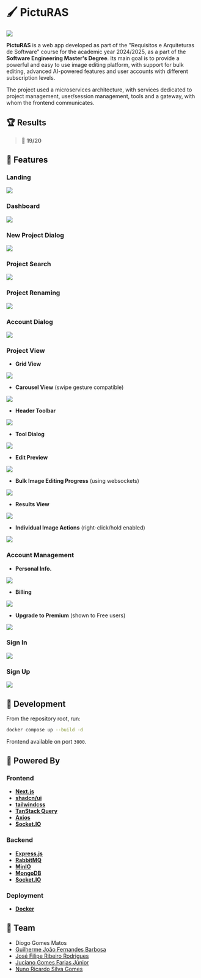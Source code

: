 
# 🖌️ PictuRAS

![](/assets/PictuRAS/407056314-60860cff-47d5-4c1f-b9fb-d8ba5eec4111.png)

**PictuRAS** is a web app developed as part of the "Requisitos e Arquiteturas de Software" course for the academic year 2024/2025, as a part of the **Software Engineering Master's Degree**. Its main goal is to provide a powerful and easy to use image editing platform, with support for bulk editing, advanced AI-powered features and user accounts with different subscription levels.

The project used a microservices architecture, with services dedicated to project management, user/session management, tools and a gateway, with whom the frontend communicates.

## 🏆 Results

> 🏅 **19/20**

## 📒 Features

### Landing

![](/assets/PictuRAS/407056411-f6440693-ddba-42ea-a6fd-f7d8e9117427.png)

### Dashboard

![](/assets/PictuRAS/407056476-42630a22-94f3-40a9-871e-6574ecc7dd72.png)

### New Project Dialog

![](/assets/PictuRAS/407056556-29a7ad12-69d9-4d9a-a72e-1b0945fb2224.png)

### Project Search

![](/assets/PictuRAS/407056730-e45214e9-aef6-4b44-af6f-e9df909baa23.png)

### Project Renaming

![](/assets/PictuRAS/407056746-ab91204d-28e3-4640-88a5-6432e486da3e.png)

### Account Dialog

![](/assets/PictuRAS/407056779-80ed7db7-808f-4852-b231-fda7d13eb8f8.png)

### Project View

* **Grid View**

![](/assets/PictuRAS/407057169-dc9faa29-397b-4841-8743-198dce078654.png)

* **Carousel View** (swipe gesture compatible)

![](/assets/PictuRAS/407057199-2f0b8290-042b-4937-aea3-f3bcf5b3f082.png)

* **Header Toolbar**

![](/assets/PictuRAS/407058731-47b09f16-c3ab-40d2-9d8b-9d60eaf58fee.png)

* **Tool Dialog**

![](/assets/PictuRAS/407057276-f14859b0-a794-4188-bd85-d07a86e59dc7.png)

* **Edit Preview**

![](/assets/PictuRAS/407057317-30d99558-f2ef-4ea3-a5a3-d22a0dbe7e0b.png)

* **Bulk Image Editing Progress** (using websockets)

![](/assets/PictuRAS/407057438-b7a3e44b-7982-4b24-a29e-b7a6274d5452.png)

* **Results View**

![](/assets/PictuRAS/407057817-a1670660-78a8-4768-bb04-81ff3d95aff9.png)

* **Individual Image Actions** (right-click/hold enabled)

![](/assets/PictuRAS/407057886-cfc5344a-f5f6-4758-9272-ddb32c18ac63.png)

### Account Management

* **Personal Info.**

![](/assets/PictuRAS/407057953-f5fc9214-dd2d-4fc0-b9ab-bda2f1b1439a.png)

* **Billing**

![](/assets/PictuRAS/407058185-f21607c1-d2f0-4d97-9004-4ddca547a864.png)

* **Upgrade to Premium** (shown to Free users)

![](/assets/PictuRAS/407058263-d4613f03-3425-49b9-b4b8-9fc60a6cc332.png)

### Sign In

![](/assets/PictuRAS/407058335-495f2aa9-e947-4178-be8b-21f07b23fbd2.png)

### Sign Up

![](/assets/PictuRAS/407058381-8d7c7cd7-8d2d-4d4b-a622-ecade002988c.png)

## 🔨 Development

From the repository root, run:

```sh
docker compose up --build -d
```

Frontend available on port `3000`.

## 🚀 Powered By

### Frontend

* **[Next.js](https://nextjs.org/)**
* **[shadcn/ui](https://ui.shadcn.com/)**
* **[tailwindcss](https://tailwindcss.com/)**
* **[TanStack Query](https://tanstack.com/query/latest/docs/framework/react/overview)**
* **[Axios](https://axios-http.com/docs/intro)**
* **[Socket.IO](https://socket.io/)**

### Backend

* **[Express.js](https://expressjs.com/)**
* **[RabbitMQ](https://www.rabbitmq.com/)**
* **[MinIO](https://min.io/)**
* **[MongoDB](https://www.mongodb.com/)**
* **[Socket.IO](https://socket.io/)**

### Deployment

* **[Docker](https://www.docker.com/)**

## 👥 Team

* Diogo Gomes Matos
* [Guilherme João Fernandes Barbosa](https://github.com/Kard9876)
* [José Filipe Ribeiro Rodrigues](https://github.com/FilipeR13)
* [Juciano Gomes Farias Júnior](https://github.com/Juciano-Farias)
* [Nuno Ricardo Silva Gomes](https://github.com/nunogomes255)
